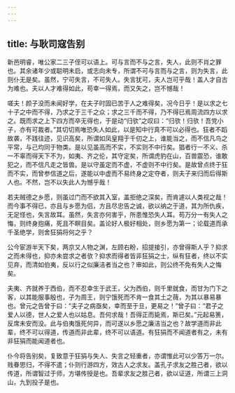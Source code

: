 ```yaml
---
---
---
```

title: 与耿司寇告别
---

新邑明睿，唯公家二三子侄可以语上。可与言而不与之言，失人，此则不肖之罪也。其余诸年少或聪明未启，或志向未专，所谓不可与言而与之言，则为失言，此则仆无是矣。虽然，宁可失言，不可失人。失言犹可，夫人岂可乎哉！盖人才自古为难也。夫以人才难得如此，苟幸一得焉，而又失之，岂不憾哉！

嗟夫！颜子没而未闻好学，在夫子时固已苦于人之难得矣，况今日乎！是以求之七十子之中而不得，乃求之于三千之众；求之三千而不得，乃不得已焉周流四方以求之。既而求之上下四方而卒无得也，于是动“归欤”之叹曰：“归欤！归欤！吾党小子，亦有可裁者。”其切切焉唯恐失人如此，以是知中行真不可以必得也。狂者不蹈故袭，不践往迹，见识高矣，所谓如凤皇翔于千仞之上，谁能当之，而不信凡鸟之平常，与己均同于物类。是以见虽高而不实，不实则不中行矣。猖者行一不义、杀一不辜而得天下不为，如夷、齐之伦，其守定矣，所谓虎豹在山，百兽震恐，谁敢犯之，而不信凡走之皆兽。是以守虽定而不虚，不虚则不中行矣。是故曾点终于狂而不实，而曾参信道之后，遂能以中虚而不易终身之定夺者，则夫子来归而后得斯人也。不然，岂不以失此人为憾乎哉！

若夫贼德之乡愿，则虽过门而不欲其入室，盖拒绝之深矣，而肯遽以人类视之哉！而今事不得已，亦且与乡愿为侣，方且尽忠告之诚，欲以纳之于道，其为所仇疾，无足怪也，失言故耳。虽然，失言亦何害乎，所患惟恐失人耳。苟万分一有失人之悔，则终身抱痛，死且不瞑目矣。盖论好人极好相处，则乡愿为第一；论载道而承千圣绝学，则舍狂狷将何之乎？

公今宦游半天下矣，两京又人物之渊，左顾右盼，招提接引，亦曾得斯人乎？抑求之而未得也，抑亦未尝求之者欤？抑求而得者皆非狂狷之士，纵有狂者，终以不实见弃，而清如伯夷，反以行之似廉洁者当之也？审如此，则公终不免有失人之悔矣。

夫夷、齐就养于西伯，而不忍幸生于武王，父为西伯，则千里就食，而甘为门下之客，以其能服事殷也，子为周王，则宁饿死而不肯一食其土之薇，为其以暴易暴也。曾元之告曾于曰：“夫子之病亟矣，幸而至于旦，更易之！”曾子曰：“君子之爱人以德，世人之爱人也以姑息。吾何求哉！吾得正而毙焉，斯已矣。”元起易箦，反席未安而没。此与伯夷饿死何异，而可遂以乡愿之廉洁当之也？故学道而非此辈，终不可以得道，传道而非此辈，终不可以语道。有狂狷而不闻道者有之，未有非狂狷而能闻道者也。

仆今将告别矣，复致意于狂狷与失人、失言之轻重者，亦谓惟此可以少答万一尔。贱眷思归，不得不遣；仆则行游四方，效古人之求友。盖孔子求友之胜己者，欲以传道，所谓智过于师，方堪传授是也。吾辈求友之胜己者，欲以证道，所谓三上洞山，九到投子是也。